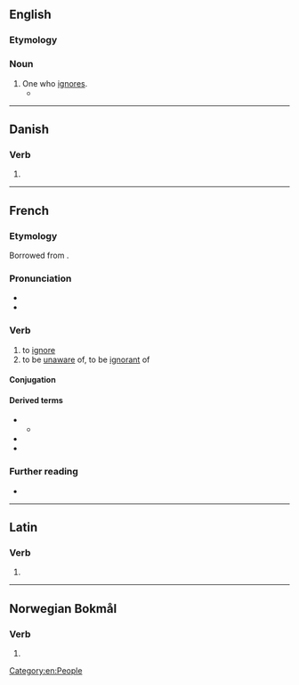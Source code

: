 ==English==

===Etymology===
{{suffix|en|ignore|er}}

===Noun===
{{en-noun}}

# One who [[ignore]]s.
#* {{quote-journal|en|date=January 20, 2008|author=Lauren Fox|title=Political Football|work=New York Times|url=http://www.nytimes.com/2008/01/20/opinion/20fox.html
|passage=THESE days it seems to me, a passionate '''ignorer''' of football, that all anyone can talk about around here are the Green Bay Packers.}}

[[Category:en:People]]

----

==Danish==

===Verb===
{{head|da|verb form|head2=ignorér}}

# {{imperative of|da|ignorere}}

----

==French==

===Etymology===
Borrowed from {{bor|fr|la|īgnōrō}}.

===Pronunciation===
* {{fr-IPA}}
* {{audio|fr|Fr-ignorer.ogg|audio}}

===Verb===
{{fr-verb}}

# to [[ignore]]
# to be [[unaware]] of, to be [[ignorant]] of

====Conjugation====
{{fr-conj-auto}}

====Derived terms====
* {{l|fr|ignorant}}
** {{l|fr|ignorance}}
* {{l|fr|ne pas être sans ignorer}}
* {{l|fr|nul n'est censé ignorer la loi}}

===Further reading===
* {{R:TLFi}}

----

==Latin==

===Verb===
{{la-verb-form|ignōrer}}

# {{inflection of|la|ignōrō||1|s|pres|pasv|subj}}

----

==Norwegian Bokmål==

===Verb===
{{nb-verb-form}}

# {{imperative of|nb|ignorere}}
